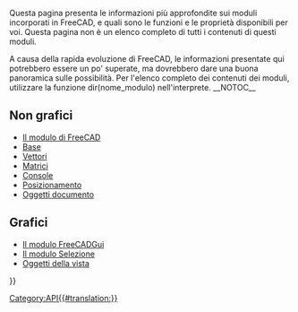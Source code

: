 <languages/>
{{VeryImportantMessage|(Ottobre 2019) Non modificare queste pagine. Le informazioni sono incomplete e obsolete. Per l'API più recente, consultare la [https://www.freecad.org/api documentazione API autogenerata] o generare la documentazione autonomamente seguendo [[Source documentation/it|Documentazione del codice sorgente]].}}

Questa pagina presenta le informazioni più approfondite sui moduli incorporati in FreeCAD, e quali sono le funzioni e le proprietà disponibili per voi. Questa pagina non è un elenco completo di tutti i contenuti di questi moduli.

A causa della rapida evoluzione di FreeCAD, le informazioni presentate qui potrebbero essere un po' superate, ma dovrebbero dare una buona panoramica sulle possibilità. Per l'elenco completo dei contenuti dei moduli, utilizzare la funzione dir(nome_modulo) nell'interprete.
__NOTOC__

<span id="Non_graphical"></span>
== Non grafici ==

* [[FreeCAD_API/it|Il modulo di FreeCAD]]
* [[Base_API/it|Base]]
* [[Vector_API/it|Vettori]] 
* [[Matrix_API/it|Matrici]]
* [[Console_API/it|Console]]
* [[Placement_API/it|Posizionamento]]
* [[Object_API/it|Oggetti documento]]

<span id="Graphical"></span>
== Grafici ==

* [[FreeCADGui_API/it|Il modulo FreeCADGui]]
* [[Selection_API/it|Il modulo Selezione]]
* [[ViewObject_API/it|Oggetti della vista]]

{{Powerdocnavi{{#translation:}}}}
[[Category:API{{#translation:}}]]
{{clear}}